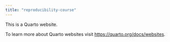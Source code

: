 ```yaml
---
title: "reproducibility-course"
---
```


This is a Quarto website.

To learn more about Quarto websites visit <https://quarto.org/docs/websites>.
